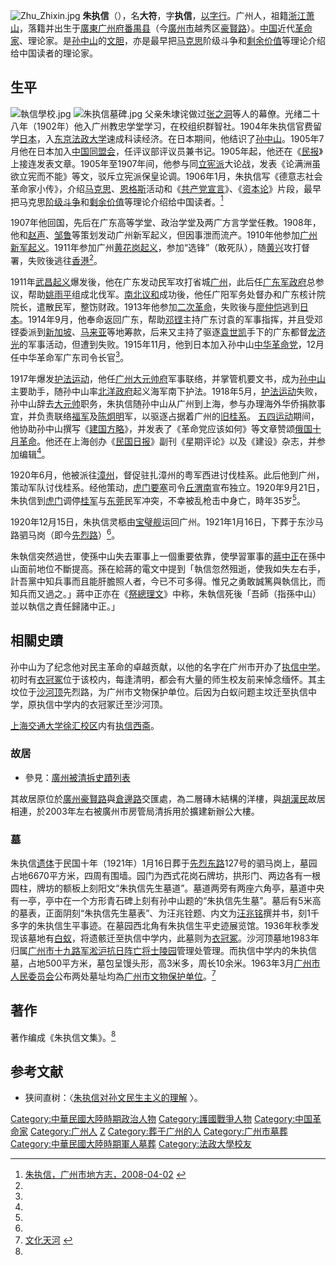 [[File:Zhu_Zhixin.jpg|thumb]]
'''朱执信'''（{{bd|1885年||1920年|9月21日|catIdx=Z朱}}），名'''大符'''，字'''执信'''，[[以字行|以字行]]。广州人，祖籍[[浙江|浙江]][[萧山|萧山]]，落籍并出生于[[廣東|廣東]][[广州府|广州府]][[广州市|番禺县]]（今[[廣州市|廣州市]]越秀区[[豪賢路|豪賢路]]）。[[中国|中国]]近代[[革命家|革命家]]、理论家。是[[孙中山|孙中山]]的[[文胆|文胆]]，亦是最早把[[马克思|马克思]]阶级斗争和[[剩余价值|剩余价值]]等理论介绍给中国读者的理论家。

== 生平 ==
[[File:執信學校.jpg|thumb]]
[[File:朱执信墓碑.jpg|thumb]]
父亲朱埭诧做过[[张之洞|张之洞]]等人的幕僚。光绪二十八年（1902年）他入广州教忠学堂学习，在校组织群智社。1904年朱执信官费留学[[日本|日本]]，入[[法政大学_(日本)|东京法政大学]]速成科读经济。在日本期间，他结识了[[孙中山|孙中山]]。1905年7月他在日本加入[[中国同盟会|中国同盟会]]，任评议部评议员兼书记。1905年起，他还在《[[民报|民报]]》上接连发表文章。1905年至1907年间，他参与同[[立宪派|立宪派]]大论战，发表《论满洲虽欲立宪而不能》等文，驳斥立宪派保皇论调。1906年1月，朱执信写《德意志社会革命家小传》，介绍[[马克思|马克思]]、[[恩格斯|恩格斯]]活动和《[[共产党宣言|共产党宣言]]》、《[[资本论|资本论]]》片段，最早把马克思[[阶级斗争|阶级斗争]]和[[剩余价值|剩余价值]]等理论介绍给中国读者。<ref name=gzsdfz>[http://www.gzsdfz.org.cn/rsgz/lsmr/200804/t20080402_1884.htm 朱执信，广州市地方志，2008-04-02] {{webarchive|url=https://web.archive.org/web/20131002154950/http://www.gzsdfz.org.cn/rsgz/lsmr/200804/t20080402_1884.htm |date=2013-10-02 }}</ref>

1907年他回国，先后在广东高等学堂、政治学堂及两广方言学堂任教。1908年，他和[[赵声|赵声]]、[[邹鲁|邹鲁]]等策划发动广州新军起义，但因事泄而流产。1910年他参加[[庚戌新军起义|广州新军起义]]。1911年参加广州[[黄花岗起义|黄花岗起义]]，参加“选锋”（敢死队），随[[黄兴|黄兴]]攻打督署，失败後逃往[[香港|香港]]<ref name=gzsdfz/>。

1911年[[武昌起义|武昌起义]]爆发後，他在广东发动民军攻打省城[[广州|广州]]，此后任[[广东军政府|广东军政府]]总参议，帮助[[姚雨平|姚雨平]]组成北伐军。[[南北议和|南北议和]]成功後，他任广阳军务处督办和广东核计院院长，遣散民军，整饬财政。1913年他参加[[二次革命|二次革命]]，失败後与[[廖仲恺|廖仲恺]]逃到[[日本|日本]]。1914年9月，他奉命返回广东，帮助[[邓铿|邓铿]]主持广东讨袁的军事指挥，并且受邓铿委派到[[新加坡|新加坡]]、[[马来亚|马来亚]]等地筹款，后来又主持了驱逐[[袁世凯|袁世凯]]手下的广东都督[[龙济光|龙济光]]的军事活动，但遭到失败。1915年11月，他到日本加入孙中山[[中华革命党|中华革命党]]，12月任中华革命军广东司令长官<ref name=gzsdfz/>。

1917年爆发[[护法运动|护法运动]]，他任[[孫中山大元帥府紀念館|广州大元帅府]]军事联络，并掌管机要文书，成为[[孙中山|孙中山]]主要助手，随孙中山率[[北洋政府|北洋政府]]起义海军南下护法。1918年5月，[[护法运动|护法运动]]失败，孙中山辞去[[大元帅|大元帅]]职务，朱执信随孙中山从广州到上海，参与办理海外华侨捐款事宜，并负责联络[[福军|福军]]及[[陈炯明|陈炯明]]军，以驱逐占据着广州的[[旧桂系|旧桂系]]。 [[五四运动|五四运动]]期间，他协助孙中山撰写《[[建国方略|建国方略]]》，并发表了《革命党应该如何》等文章赞颂[[俄国十月革命|俄国十月革命]]。他还在上海创办《[[民国日报|民国日报]]》副刊《星期评论》以及《建设》杂志，并参加编辑<ref name=gzsdfz/>。

1920年6月，他被派往[[漳州|漳州]]，督促驻扎漳州的粤军西进讨伐桂系。此后他到广州，策动军队讨伐桂系。经他策动，[[虎门要塞|虎门要塞]]司令[[丘渭南|丘渭南]]宣布独立。1920年9月21日，朱执信到[[虎门|虎门]]调停[[桂军|桂军]]与[[东莞|东莞]]民军冲突，不幸被乱枪击中身亡，時年35岁<ref name=gzsdfz/>。

1920年12月15日，朱执信灵柩由[[宝璧舰|宝璧舰]]运回广州。1921年1月16日，下葬于东沙马路驷马岗（即今[[先烈路_(广州)|先烈路]]）<ref name=gzsdfz/>。

朱執信突然過世，使孫中山失去軍事上一個重要依靠，使學習軍事的[[蔣中正|蔣中正]]在孫中山面前地位不斷提高。孫在給蔣的電文中提到「執信忽然殂逝，使我如失左右手，計吾黨中知兵事而且能肝膽照人者，今已不可多得。惟兄之勇敢誠篤與執信比，而知兵而又過之。」蔣中正亦在《[[s:祭總理文|祭總理文]]》中称，朱執信死後「吾師（指孫中山）並以執信之責任歸諸中正。」

== 相關史蹟 ==
孙中山为了纪念他对民主革命的卓越贡献，以他的名字在广州市开办了[[执信中学|执信中学]]。初时有[[衣冠冢|衣冠冢]]位于该校内，每逢清明，都会有大量的师生校友前来悼念缅怀。其主坟位于[[沙河顶|沙河顶]]先烈路，为广州市文物保护单位。后因为白蚁问题主坟迁至执信中学，原执信中学内的衣冠冢迁至沙河顶。

[[上海交通大学徐汇校区|上海交通大学徐汇校区]]内有[[执信西斋|执信西斋]]。

=== 故居 ===

* 參見：[[廣州被清拆史蹟列表#2000年代|廣州被清拆史蹟列表]]

其故居原位於[[廣州|廣州]][[豪贤路|豪賢路]]與[[仓边路|倉邊路]]交匯處，為二層磚木結構的洋樓，與[[胡漢民|胡漢民]]故居相連，於2003年左右被廣州市房管局清拆用於擴建新辦公大樓。

=== 墓 ===
{{文物保护单位
| 级别 = 市县级
| 省名 = 广东省
| 市/县名 = 广州市
| 图片 = 
| 名称 = 朱执信墓
| 编号 = 1-1
| 分类 = 革命遗址及革命纪念建筑物
| 所在 = {{CHN}}[[广东省|广东省]][[广州市|广州市]]<br />[[先烈路_(广州)|先烈东路]]127号<br />[[执信南路|执信南路]]152号
| 时代 = 1921年
| 登录 = 1963年
}}
朱执信[[遗体|遗体]]于民国十年（1921年）1月16日葬于[[先烈路_(广州)|先烈东路]]127号的驷马岗上，墓园占地6670平方米，四周有围墙。园门为西式花岗石牌坊，拱形门、两边各有一根圆柱，牌坊的额板上刻阳文“朱执信先生墓道”。墓道两旁有两座六角亭，墓道中央有一亭，亭中在一个方形青石碑上刻有孙中山题的“朱执信先生墓”。墓后有5米高的墓表，正面阴刻“朱执信先生墓表”、为汪兆铨题、内文为[[汪兆铭|汪兆铭]]撰并书，刻1千多字的朱执信生平事迹。在墓园西北角有朱执信生平史迹展览馆。1936年秋季发现该墓地有[[白蚁|白蚁]]，将遗骸迁至执信中学内，此墓则为[[衣冠冢|衣冠冢]]。沙河顶墓地1983年归属[[广州市十九路军淞沪抗日阵亡将士陵园|广州市十九路军淞沪抗日阵亡将士陵园]]管理处管理。而执信中学内的朱执信墓，占地500平方米，墓包呈馒头形，高3米多，周长10余米。1963年3月[[广州市人民委员会|广州市人民委员会]]公布两处墓址均為[[广州市文物保护单位|广州市文物保护单位]]。<ref>[http://wenhua.thnet.gov.cn/v2009/bwg/wwsj/jxdsjjjz/200911/t20091111_323743.html 文化天河] {{webarchive|url=https://web.archive.org/web/20131002225458/http://wenhua.thnet.gov.cn/v2009/bwg/wwsj/jxdsjjjz/200911/t20091111_323743.html |date=2013-10-02 }}</ref>

== 著作 ==
著作编成《朱执信文集》。<ref name=gzsdfz/>

== 参考文献 ==
{{commonscat|Zhu Zhixin}}
{{reflist}}
*狭间直树：〈[http://www.nssd.org/articles/article_read.aspx?id=1002606003 朱执信对孙文民生主义的理解] {{Wayback|url=http://www.nssd.org/articles/article_read.aspx?id=1002606003 |date=20200726175859 }}〉。
{{马克思主义在中国的早期传播}}
{{广州市执信中学}}
{{DEFAULTSORT:Zhu朱}}

[[Category:中華民國大陸時期政治人物|Category:中華民國大陸時期政治人物]]
[[Category:護國戰爭人物|Category:護國戰爭人物]]
[[Category:中国革命家|Category:中国革命家]]
[[Category:广州人|Category:广州人]]
[[Category:朱姓|Z]]
[[Category:葬于广州的人|Category:葬于广州的人]]
[[Category:广州市墓葬|Category:广州市墓葬]]
[[Category:中華民國大陸時期軍人墓葬|Category:中華民國大陸時期軍人墓葬]]
[[Category:法政大學校友|Category:法政大學校友]]